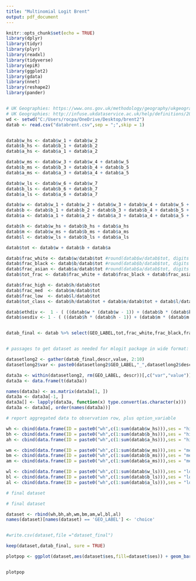 ```yaml
---
title: "Multinomial Logit Brent"
output: pdf_document
---
```


```r
knitr::opts_chunk$set(echo = TRUE)
library(dplyr)
library(tidyr)
library(plyr)
library(readxl)
library(tidyverse)
library(epiR)
library(ggplot2)
library(gdata)
library(nnet)
library(reshape2)
library(pander)


# UK Geographies: https://www.ons.gov.uk/methodology/geography/ukgeographies/censusgeography#output-area-oa
# UK Geographies: http://infuse.ukdataservice.ac.uk/help/definitions/2011geographies/index.html 
wd <- setwd("C:/Users/rocpa/OneDrive/Desktop/brent2")
datab <- read.csv("databrent.csv",sep = ";",skip = 1)


datab$w_hs <- datab$w_1 + datab$w_2
datab$b_hs <- datab$b_1 + datab$b_2
datab$a_hs <- datab$a_1 + datab$a_2

datab$w_ms <- datab$w_3 + datab$w_4 + datab$w_5
datab$b_ms <- datab$b_3 + datab$b_4 + datab$b_5
datab$a_ms <- datab$a_3 + datab$a_4 + datab$a_5

datab$w_ls <- datab$w_6 + datab$w_7
datab$b_ls <- datab$b_6 + datab$b_7
datab$a_ls <- datab$a_6 + datab$a_7

datab$w <- datab$w_1 + datab$w_2 + datab$w_3 + datab$w_4 + datab$w_5 + datab$w_6 + datab$w_7
datab$b <- datab$b_1 + datab$b_2 + datab$b_3 + datab$b_4 + datab$b_5 + datab$b_6 + datab$b_7
datab$a <- datab$a_1 + datab$a_2 + datab$a_3 + datab$a_4 + datab$a_5 + datab$a_6 + datab$a_7

datab$h <- datab$w_hs + datab$b_hs + datab$a_hs
datab$m <- datab$w_ms + datab$b_ms + datab$a_ms
datab$l <- datab$w_ls + datab$b_ls + datab$a_ls

datab$tot <- datab$w + datab$b + datab$a

datab$frac_white <- datab$w/datab$tot #round(datab$w/datab$tot, digits = 2)
datab$frac_black <- datab$b/datab$tot #round(datab$b/datab$tot, digits = 2)
datab$frac_asian <- datab$a/datab$tot #round(datab$a/datab$tot, digits = 2)
datab$tot_frac <- datab$frac_white + datab$frac_black + datab$frac_asian

datab$frac_high <- datab$h/datab$tot
datab$frac_med  <- datab$m/datab$tot
datab$frac_low  <- datab$l/datab$tot
datab$tot_class <- datab$h/datab$tot + datab$m/datab$tot + datab$l/datab$tot

datab$ethdiv <-  1 - ( ((datab$w * (datab$w - 1)) + (datab$b * (datab$b - 1)) + (datab$a * (datab$a - 1))) / (datab$tot * (datab$tot - 1))  )
datab$sesdiv <- 1 - ( ((datab$h * (datab$h - 1)) + (datab$m * (datab$m - 1)) + (datab$l * (datab$l - 1))) / (datab$tot * (datab$tot - 1))  )


datab_final <- datab %>% select(GEO_LABEL,tot,frac_white,frac_black,frac_asian,frac_high,frac_med,frac_low,ethdiv,sesdiv,w_hs,b_hs,a_hs,w_ms,b_ms,a_ms,w_ls,b_ls,a_ls)


# passages to get dataset as needed for mlogit package in wide format: each column repeats variable for each option: A_ethwithe, B_ethwhite etc.

datasetlong2 <- gather(datab_final,descr,value, 2:10)
datasetlong2$var <- paste0(datasetlong2$GEO_LABEL,"_",datasetlong2$descr)

data3a <- within(datasetlong2, rm(GEO_LABEL, descr))[,c("var","value")]  # as.data.frame(datasetlong2[- c(datasetlong2$GEO_LABEL,datasetlong2$descr)])
data3a <- data.frame(t(data3a))

names(data3a) <- as.matrix(data3a[1, ])                                  # to let first row become name of variable
data3a <- data3a[-1, ]
data3a[] <- lapply(data3a, function(x) type.convert(as.character(x)))
data3a <- data3a[, order(names(data3a))]

# report aggregated data to observation row, plus option_variable

wh <- cbind(data.frame(ID = paste0("wh",c(1:sum(datab$w_hs))),ses = "high",ethnic = "white",uncount(datab_final, as.numeric(datab$w_hs)))[,1:4],data3a)
bh <- cbind(data.frame(ID = paste0("wh",c(1:sum(datab$b_hs))),ses = "high",ethnic = "black",uncount(datab_final, as.numeric(datab$b_hs)))[,1:4],data3a)
ah <- cbind(data.frame(ID = paste0("wh",c(1:sum(datab$a_hs))),ses = "high",ethnic = "asian",uncount(datab_final, as.numeric(datab$a_hs)))[,1:4],data3a)

wm <- cbind(data.frame(ID = paste0("wh",c(1:sum(datab$w_ms))),ses = "medium",ethnic = "white",uncount(datab_final, as.numeric(datab$w_ms)))[,1:4],data3a)
bm <- cbind(data.frame(ID = paste0("wh",c(1:sum(datab$b_ms))),ses = "medium",ethnic = "black",uncount(datab_final, as.numeric(datab$b_ms)))[,1:4],data3a)
am <- cbind(data.frame(ID = paste0("wh",c(1:sum(datab$a_ms))),ses = "medium",ethnic = "asian",uncount(datab_final, as.numeric(datab$a_ms)))[,1:4],data3a)

wl <- cbind(data.frame(ID = paste0("wh",c(1:sum(datab$w_ls))),ses = "low",ethnic = "white",uncount(datab_final, as.numeric(datab$w_ls)))[,1:4],data3a)
bl <- cbind(data.frame(ID = paste0("wh",c(1:sum(datab$b_ls))),ses = "low",ethnic = "black",uncount(datab_final, as.numeric(datab$b_ls)))[,1:4],data3a)
al <- cbind(data.frame(ID = paste0("wh",c(1:sum(datab$a_ls))),ses = "low",ethnic = "asian",uncount(datab_final, as.numeric(datab$a_ls)))[,1:4],data3a)

# final dataset

# final dataset

dataset <- rbind(wh,bh,ah,wm,bm,am,wl,bl,al)
names(dataset)[names(dataset) == 'GEO_LABEL'] <- 'choice'


#write.csv(dataset,file ="dataset_final")

keep(dataset,datab_final, sure = TRUE)

plotpop <- ggplot(dataset,aes(dataset$ses,fill=dataset$ses)) + geom_bar() + facet_wrap(dataset$ethnic) + scale_fill_manual( values =c(high = "green",medium = "orange",low ="blue")) + geom_text(stat="count", aes(label=..count..),vjust = 0)


plotpop





```






































